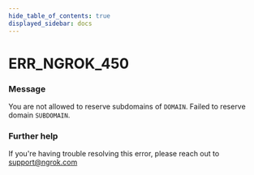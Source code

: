 ```yaml
---
hide_table_of_contents: true
displayed_sidebar: docs
---
```



# ERR_NGROK_450

### Message

You are not allowed to reserve subdomains of `DOMAIN`. Failed to reserve domain `SUBDOMAIN`.

<ErrorDetails error="err_ngrok_450" />

### Further help

If you're having trouble resolving this error, please reach out to [support@ngrok.com](mailto:support@ngrok.com?subject=Help%20with%20ERR_NGROK_450)
